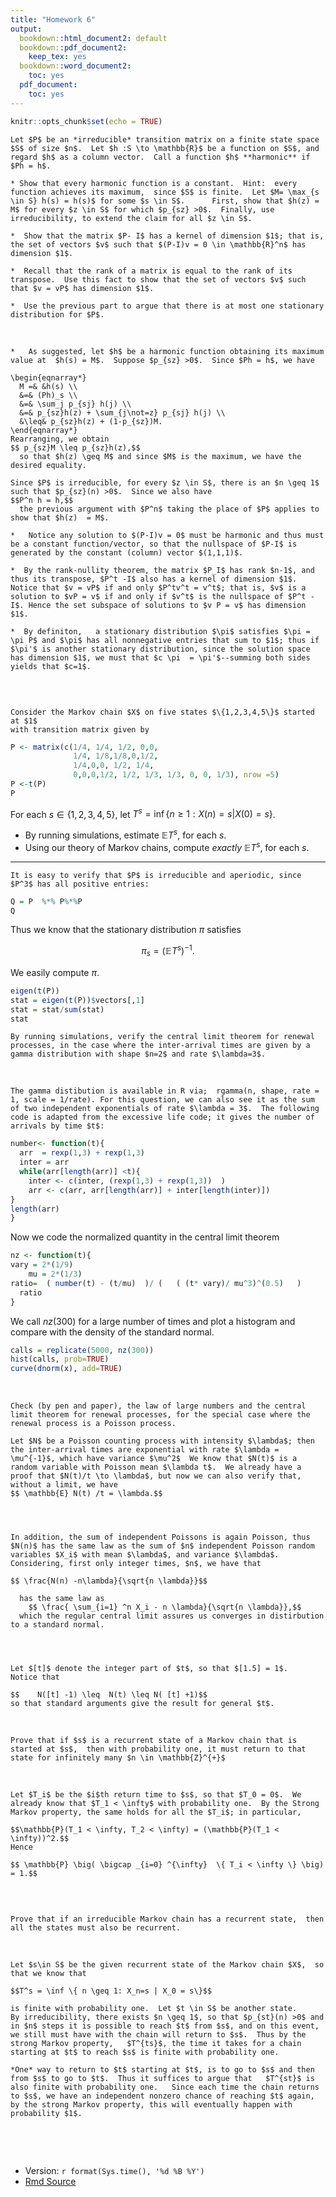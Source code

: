 ```yaml
---
title: "Homework 6"
output:
  bookdown::html_document2: default
  bookdown::pdf_document2:
    keep_tex: yes
  bookdown::word_document2:
    toc: yes
  pdf_document:
    toc: yes
---
```



```r
knitr::opts_chunk$set(echo = TRUE)
```


```exercise
Let $P$ be an *irreducible* transition matrix on a finite state space $S$ of size $n$.  Let $h :S \to \mathbb{R}$ be a function on $S$, and regard $h$ as a column vector.  Call a function $h$ **harmonic** if $Ph = h$.  

* Show that every harmonic function is a constant.  Hint:  every function achieves its maximum,  since $S$ is finite.  Let $M= \max_{s \in S} h(s) = h(s)$ for some $s \in S$.      First, show that $h(z) = M$ for every $z \in S$ for which $p_{sz} >0$.  Finally, use irreducibility, to extend the claim for all $z \in S$.   

*  Show that the matrix $P- I$ has a kernel of dimension $1$; that is, the set of vectors $v$ such that $(P-I)v = 0 \in \mathbb{R}^n$ has dimension $1$.  

*  Recall that the rank of a matrix is equal to the rank of its transpose.  Use this fact to show that the set of vectors $v$ such that $v = vP$ has dimension $1$.  

*  Use the previous part to argue that there is at most one stationary distribution for $P$.  
```


<br>


```solution


*   As suggested, let $h$ be a harmonic function obtaining its maximum value at  $h(s) = M$.  Suppose $p_{sz} >0$.  Since $Ph = h$, we have

\begin{eqnarray*}
  M =& &h(s) \\
  &=& (Ph)_s \\
  &=& \sum_j p_{sj} h(j) \\
  &=& p_{sz}h(z) + \sum_{j\not=z} p_{sj} h(j) \\
  &\leq& p_{sz}h(z) + (1-p_{sz})M. 
\end{eqnarray*}  
Rearranging, we obtain
$$ p_{sz}M \leq p_{sz}h(z),$$
  so that $h(z) \geq M$ and since $M$ is the maximum, we have the desired equality.  

Since $P$ is irreducible, for every $z \in S$, there is an $n \geq 1$ such that $p_{sz}(n) >0$.  Since we also have
$$P^n h = h,$$
  the previous argument with $P^n$ taking the place of $P$ applies to show that $h(z)  = M$.  

*   Notice any solution to $(P-I)v = 0$ must be harmonic and thus must be a constant function/vector, so that the nullspace of $P-I$ is generated by the constant (column) vector $(1,1,1)$.

*  By the rank-nullity theorem, the matrix $P_I$ has rank $n-1$, and thus its transpose, $P^t -I$ also has a kernel of dimension $1$.  Notice that $v = vP$ if and only $P^tv^t = v^t$; that is, $v$ is a solution to $vP = v$ if and only if $v^t$ is the nullspace of $P^t - I$. Hence the set subspace of solutions to $v P = v$ has dimension $1$.

*  By definiton,   a stationary distribution $\pi$ satisfies $\pi = \pi P$ and $\pi$ has all nonnegative entries that sum to $1$; thus if $\pi'$ is another stationary distribution, since the solution space has dimension $1$, we must that $c \pi  = \pi'$--summing both sides yields that $c=1$.       


```




<br>


```exercise
Consider the Markov chain $X$ on five states $\{1,2,3,4,5\}$ started at $1$ 
with transition matrix given by
```
```r
P <- matrix(c(1/4, 1/4, 1/2, 0,0, 
              1/4, 1/8,1/8,0,1/2, 
              1/4,0,0, 1/2, 1/4, 
              0,0,0,1/2, 1/2, 1/3, 1/3, 0, 0, 1/3), nrow =5)
P <-t(P)
P
```
For each $s \in \{1,2,3,4,5\}$, let $T^s = \inf \{ n \geq 1:  X(n)=s | X(0)=s\}$.  

*  By running simulations, estimate $\mathbb{E} T^s$, for each $s$.  
*  Using our theory of Markov chains, compute *exactly* $\mathbb{E} T^s$, for each $s$.



<hr>

```solution
It is easy to verify that $P$ is irreducible and aperiodic, since $P^3$ has all positive entries:
```
```r
Q = P  %*% P%*%P
Q
```

Thus we know that the stationary distribution $\pi$ satisfies 

$$\pi_s = (\mathbb{E} T^s)^{-1}.$$

  We easily compute $\pi$.  


```r
eigen(t(P))
stat = eigen(t(P))$vectors[,1]
stat = stat/sum(stat)
stat
```


```exercise
By running simulations, verify the central limit theorem for renewal processes, in the case where the inter-arrival times are given by a gamma distribution with shape $n=2$ and rate $\lambda=3$.
```

<br>


```solution
The gamma distibution is available in R via;  rgamma(n, shape, rate = 1, scale = 1/rate). For this question, we can also see it as the sum of two independent exponentials of rate $\lambda = 3$.  The following code is adapted from the excessive life code; it gives the number of arrivals by time $t$:  
```

```r
number<- function(t){
  arr  = rexp(1,3) + rexp(1,3)
  inter = arr
  while(arr[length(arr)] <t){
    inter <- c(inter, (rexp(1,3) + rexp(1,3))  )
    arr <- c(arr, arr[length(arr)] + inter[length(inter)])
}
length(arr)
}
```
Now we code the normalized quantity in the central limit theorem
```r
nz <- function(t){
vary = 2*(1/9)
    mu = 2*(1/3)
ratio=  ( number(t) - (t/mu)  )/ (   ( (t* vary)/ mu^3)^(0.5)   )
  ratio
}

```
We call $nz(300)$ for a large number of times and plot a histogram and compare with the density of the standard normal.

```r

calls = replicate(5000, nz(300))
hist(calls, prob=TRUE)
curve(dnorm(x), add=TRUE)
```

<br>


```exercise
Check (by pen and paper), the law of large numbers and the central limit theorem for renewal processes, for the special case where the renewal process is a Poisson process.
```

```solution
Let $N$ be a Poisson counting process with intensity $\lambda$; then the inter-arrival times are exponential with rate $\lambda = \mu^{-1}$, which have variance $\mu^2$  We know that $N(t)$ is a random variable with Poisson mean $\lambda t$.  We already have a proof that $N(t)/t \to \lambda$, but now we can also verify that, without a limit, we have
$$ \mathbb{E} N(t) /t = \lambda.$$




In addition, the sum of independent Poissons is again Poisson, thus $N(n)$ has the same law as the sum of $n$ independent Poisson random variables $X_i$ with mean $\lambda$, and variance $\lambda$.    Considering, first only integer times, $n$, we have that

$$ \frac{N(n) -n\lambda}{\sqrt{n \lambda}}$$ 

  has the same law as
    $$ \frac{ \sum_{i=1} ^n X_i - n \lambda}{\sqrt{n \lambda}},$$
  which the regular central limit assures us converges in distirbution to a standard normal.  
  



Let $[t]$ denote the integer part of $t$, so that $[1.5] = 1$.   Notice that

$$    N([t] -1) \leq  N(t) \leq N( [t] +1)$$
so that standard arguments give the result for general $t$.  

```

<br>


```exercise
Prove that if $s$ is a recurrent state of a Markov chain that is started at $s$,  then with probability one, it must return to that state for infinitely many $n \in \mathbb{Z}^{+}$
```


<br>

```solution
Let $T_i$ be the $i$th return time to $s$, so that $T_0 = 0$.  We already know that $T_1 < \infty$ with probability one.  By the Strong Markov property, the same holds for all the $T_i$; in particular, 

$$\mathbb{P}(T_1 < \infty, T_2 < \infty) = (\mathbb{P}(T_1 < \infty))^2.$$
Hence

$$ \mathbb{P} \big( \bigcap _{i=0} ^{\infty}  \{ T_i < \infty \} \big) = 1.$$


```

<br>

```exercise
Prove that if an irreducible Markov chain has a recurrent state,  then all the states must also be recurrent.   
```
<br>

```solution

Let $s\in S$ be the given recurrent state of the Markov chain $X$,  so that we know that 

$$T^s = \inf \{ n \geq 1: X_n=s | X_0 = s\}$$
  
is finite with probability one.  Let $t \in S$ be another state.     By irreducibility, there exists $n \geq 1$, so that $p_{st}(n) >0$ and in $n$ steps it is possible to reach $t$ from $s$, and on this event, we still must have with the chain will return to $s$.  Thus by the strong Markov property,   $T^{ts}$, the time it takes for a chain starting at $t$ to reach $s$ is finite with probability one.  

*One* way to return to $t$ starting at $t$, is to go to $s$ and then from $s$ to go to $t$.  Thus it suffices to argue that   $T^{st}$ is also finite with probability one.   Since each time the chain returns to $s$, we have an independent nonzero chance of reaching $t$ again, by the strong Markov property, this will eventually happen with probability $1$.  


```
<br>
<br>

*  Version: `r format(Sys.time(), '%d %B %Y')`
* [Rmd Source](https://tsoo-math.github.io/ucl/QHW6-sols.Rmd)

